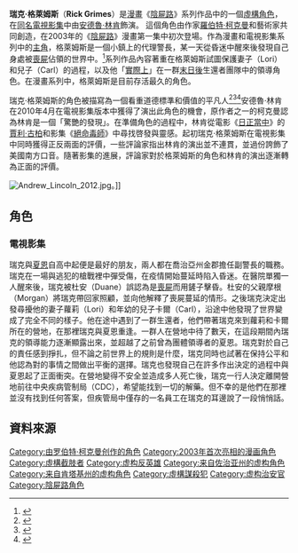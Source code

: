 {{noteTA
|1=zh: 陰屍路; zh-cn: 行尸走肉; zh-tw:陰屍路; zh-hk: 行屍;
|2=zh: 行屍; zh-cn: 行尸; zh-tw:行屍 ; zh-hk: 行屍;生小孩子
|3=zh-hans:正午;zh-tw:日正當中;zh-hk:龍城殲霸戰;
}}
{{Infobox character
| color = #D2B48C
| name = 瑞克·格萊姆斯<br><small>Rick Grimes</small>
| series = 《[[陰屍路_(漫畫)|陰屍路]]》
| image = [[File:Rick_(Comics).jpg|200px]]
| caption = 在漫畫系列中的瑞克·格萊姆斯<br>由{{link-en|東尼·摩爾|Tony Moore (artist)}}繪製
| significantother = '''妻子：'''{{link-en|蘿莉·格萊姆斯|Lori Grimes}}<br>'''戀人：'''潔西·安德森（漫畫）<br>'''戀人：'''{{link-en|安卓莉亞|Andrea (The Walking Dead)}}（漫畫）<br>'''兒子：'''{{link-en|卡爾·格里姆斯|Carl Grimes}}
| sons = {{link-en|卡爾·格里姆斯|Carl Grimes}}
| daughters = 朱蒂斯·格里姆斯（Judith Grimes＿

| first = 第一集（漫畫）<br>{{link-en|Days Gone Bye|Days Gone Bye}}（電視）
| portrayer = [[安德魯·林肯|安德魯·林肯]]
| occupation = [[辛西亚纳_(肯塔基州)|辛西亚纳]]代理警長（漫畫）<br>金郡代理警長（電視）
| creator = [[羅伯特·柯克曼|羅伯特·柯克曼]]<br>{{link-en|東尼·摩爾|Tony Moore (artist)}}<br>{{link-en|查理·艾德勒|Charlie Adlard}}
| years = 2003年－至今（漫畫）<br>2010年－至今（電視）
}}

'''瑞克·格萊姆斯'''（'''Rick Grimes'''）是[[漫畫|漫畫]]《[[行屍_(漫畫)|陰屍路]]》系列作品中的一個[[虚构角色|虛構角色]]，在[[陰屍路_(電視劇)|同名電視影集]]中由[[安德魯·林肯|安德魯·林肯]]飾演。 這個角色由作家[[羅伯特·柯克曼|羅伯特·柯克曼]]和藝術家{{link-en|東尼·摩爾|Tony Moore (artist)}}共同創造，在2003年的《[[行屍_(漫畫)|陰屍路]]》漫畫第一集中初次登場。作為漫畫和電視影集系列中的[[主角|主角]]，格萊姆斯是一個小鎮上的代理警長，某一天從昏迷中醒來後發現自己身處被[[喪屍|喪屍]]佔領的世界中。<ref name="Sheriff'sDeputy">{{cite web|url=http://www.amctv.com/shows/the-walking-dead/cast/rick-grimes|title=rick grimes|work=AMCtv.com|date=|accessdate=March 29, 2012|quote=a small-town sheriff's deputy|archive-date=2012-03-25|archive-url=https://web.archive.org/web/20120325124558/http://www.amctv.com/shows/the-walking-dead/cast/rick-grimes|dead-url=yes}}</ref>系列作品內容著重在格萊姆斯試圖保護妻子{{link-en|蘿莉·格萊姆斯|Lori Grimes|蘿莉}}（Lori）和兒子{{link-en|卡爾·格里姆斯|Carl Grimes|卡爾}}（Carl）的過程，以及他「[[De_facto|實際上]]」在一群[[末日幻想|末日後]]生還者團隊中的領導角色。在漫畫系列中，格萊姆斯是目前存活最久的角色。

瑞克·格萊姆斯的角色被描寫為一個看重道德標準和價值的平凡人<ref>{{cite news|url=http://www.amctv.com/shows/the-walking-dead/cast/rick-grimes|accessdate=24 October 2012|title=''the Walking Dead'' Cast: Rick Grimes|journal=amctv.com|archive-date=2012-03-25|archive-url=https://web.archive.org/web/20120325124558/http://www.amctv.com/shows/the-walking-dead/cast/rick-grimes|dead-url=yes}}</ref><ref>{{cite news|journal=Askmen.com|title=Top 10: Everyman Heroes - No.9 Rick Grimes - ''The Walking Dead''|accessdate=23 October 2012|url=http://www.askmen.com/top_10/celebrity/top-10-everyman-heroes_9.html|author=Ryan McKee|archive-date=2016-03-03|archive-url=https://web.archive.org/web/20160303170559/http://www.askmen.com/top_10/celebrity/top-10-everyman-heroes_9.html|dead-url=no}}</ref><ref>{{cite news|accessdate=24 October 2012|author=Scott Tipton|date=2010-11-10|title=TALKING ABOUT WALKING: COMICS 101 with Professor Scott Tipton|url=http://www.comics101.com/comics101/?mode=project&action=view&project=Comics%20101&chapter=311|archive-date=2013-10-15|archive-url=https://web.archive.org/web/20131015104110/http://www.comics101.com/comics101/?mode=project&action=view&project=Comics%20101&chapter=311|dead-url=no}}</ref>安德魯·林肯在2010年4月在電視影集版本中獲得了演出此角色的機會，原作者之一的柯克曼認為林肯是一個「驚艷的發現」。在準備角色的過程中，林肯從電影《[[日正当中_(电影)|日正當中]]》的[[賈利·古柏|賈利·古柏]]和影集《[[絕命毒師|絕命毒師]]》中尋找啓發與靈感。起初瑞克·格萊姆斯在電視影集中同時獲得正反兩面的評價，一些評論家指出林肯的演出並不連貫，並過份誇飾了美國南方口音。隨著影集的進展，評論家對於格萊姆斯的角色和林肯的演出逐漸轉為正面的評價。

[[File:Andrew_Lincoln_2012.jpg|thumb]]。]]

== 角色 ==
=== 電視影集 ===
瑞克與[[夏恩·沃爾什|夏恩]]自高中起便是最好的朋友，兩人都在喬治亞州金郡擔任副警長的職務。瑞克在一場與逃犯的槍戰裡中彈受傷，在疫情開始蔓延時陷入昏迷。在醫院單獨一人醒來後，瑞克被杜安（Duane）誤認為是[[喪屍|喪屍]]而用鏟子擊昏。杜安的父親摩根（Morgan）將瑞克帶回家照顧，並向他解釋了喪屍蔓延的情形。之後瑞克決定出發尋擾他的妻子蘿莉（Lori）和年幼的兒子卡爾（Carl），沿途中他發現了世界變成了完全不同的樣子。他在途中遇到了一群生還者，他們帶著瑞克來到蘿莉和卡爾所在的營地，在那裡瑞克與夏恩重逢。一群人在營地中待了數天，在這段期間內瑞克的領導能力逐漸顯露出來，並超越了之前曾為團體領導者的夏恩。瑞克對於自己的責任感到掙扎，但不論之前世界上的規則是什麼，瑞克同時也試著在保持公平和他認為對的事情之間做出平衡的選擇。瑞克也發現自己在許多作出決定的過程中與夏恩起了正面衝突。在營地變得不安全並造成多人死亡後，瑞克一行人決定離開營地前往中央疾病管制局（CDC），希望能找到一切的解藥。但不幸的是他們在那裡並沒有找到任何答案，但疾管局中僅存的一名員工在瑞克的耳邊說了一段悄悄話。

== 資料來源 ==
{{reflist|2}}

{{行屍}}

{{DEFAULTSORT:Grimes, Rick}}
[[Category:由罗伯特·柯克曼创作的角色|Category:由罗伯特·柯克曼创作的角色]]
[[Category:2003年首次亮相的漫画角色|Category:2003年首次亮相的漫画角色]]
[[Category:虛構截肢者|Category:虛構截肢者]]
[[Category:虚构反英雄|Category:虚构反英雄]]
[[Category:来自佐治亚州的虚构角色|Category:来自佐治亚州的虚构角色]]
[[Category:来自肯塔基州的虚构角色|Category:来自肯塔基州的虚构角色]]
[[Category:虛構謀殺犯|Category:虛構謀殺犯]]
[[Category:虚构治安官|Category:虚构治安官]]
[[Category:陰屍路角色|Category:陰屍路角色]]